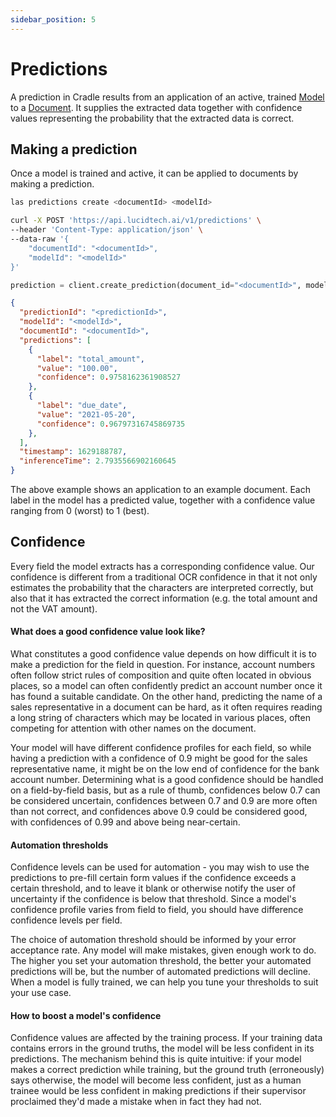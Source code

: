 ```yaml
---
sidebar_position: 5
---
```



# Predictions

A prediction in Cradle results from an application of an active, trained [Model](models.mdx) to a [Document](documents.mdx). It supplies the extracted data together with confidence values representing the probability that the extracted data is correct.

## Making a prediction

Once a model is trained and active, it can be applied to documents by making a prediction.

<Tabs groupId="programming-language">
<TabItem value="cli" label="CLI" default>

```bash
las predictions create <documentId> <modelId>
```

</TabItem>
<TabItem value="curl" label="cURL">

```bash
curl -X POST 'https://api.lucidtech.ai/v1/predictions' \
--header 'Content-Type: application/json' \
--data-raw '{
    "documentId": "<documentId>",
    "modelId": "<modelId>"
}'
```

</TabItem>
<TabItem value="python" label="Python">

```python
prediction = client.create_prediction(document_id="<documentId>", model_id="<modelId>")
```

</TabItem>
</Tabs>

```json
{
  "predictionId": "<predictionId>",
  "modelId": "<modelId>",
  "documentId": "<documentId>",
  "predictions": [
    {
      "label": "total_amount",
      "value": "100.00",
      "confidence": 0.9758162361908527
    },
    {
      "label": "due_date",
      "value": "2021-05-20",
      "confidence": 0.96797316745869735
    },
  ],
  "timestamp": 1629188787,
  "inferenceTime": 2.7935566902160645
}
```

The above example shows an application to an example document. Each label in the model has a predicted value, together with a confidence value ranging from 0 \(worst\) to 1 \(best\).

## Confidence

Every field the model extracts has a corresponding confidence value. Our confidence is different from a traditional OCR confidence in that it not only estimates the probability that the characters are interpreted correctly, but also that it has extracted the correct information \(e.g. the total amount and not the VAT amount\). 

#### What does a good confidence value look like?

What constitutes a good confidence value depends on how difficult it is to make a prediction for the field in question. For instance, account numbers often follow strict rules of composition and quite often located in obvious places, so a model can often confidently predict an account number once it has found a suitable candidate. On the other hand, predicting the name of a sales representative in a document can be hard, as it often requires reading a long string of characters which may be located in various places, often competing for attention with other names on the document. 

Your model will have different confidence profiles for each field, so while having a prediction with a confidence of 0.9 might be good for the sales representative name, it might be on the low end of confidence for the bank account number. Determining what is a good confidence should be handled on a field-by-field basis, but as a rule of thumb, confidences below 0.7 can be considered uncertain, confidences between 0.7 and 0.9 are more often than not correct, and confidences above 0.9 could be considered good, with confidences of 0.99 and above being near-certain.

#### Automation thresholds

Confidence levels can be used for automation - you may wish to use the predictions to pre-fill certain form values if the confidence exceeds a certain threshold, and to leave it blank or otherwise notify the user of uncertainty if the confidence is below that threshold. Since a model's confidence profile varies from field to field, you should have difference confidence levels per field.

The choice of automation threshold should be informed by your error acceptance rate. Any model will make mistakes, given enough work to do. The higher you set your automation threshold, the better your automated predictions will be, but the number of automated predictions will decline. When a model is fully trained, we can help you tune your thresholds to suit your use case.

#### How to boost a model's confidence

Confidence values are affected by the training process. If your training data contains errors in the ground truths, the model will be less confident in its predictions. The mechanism behind this is quite intuitive: if your model makes a correct prediction while training, but the ground truth \(erroneously\) says otherwise, the model will become less confident, just as a human trainee would be less confident in making predictions if their supervisor proclaimed they'd made a mistake when in fact they had not.

